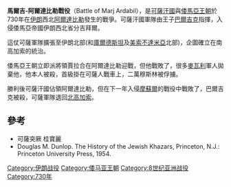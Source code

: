 '''馬爾吉-阿爾達比勒戰役'''（Battle of Marj Ardabil），是[[可薩汗國|可薩汗國]]與[[倭馬亞王朝|倭馬亞王朝]]於730年在[[伊朗|伊朗]]西北[[阿爾達比勒|阿爾達比勒]]發生的戰爭。可薩汗國軍隊由王子[[巴爾吉克|巴爾吉克]]指揮，入侵倭馬亞帝國伊朗西北省分吉拜爾。

這仗可薩軍隊擴張至伊朗北部(和[[庫爾德斯坦|庫爾德斯坦]]及[[美索不達米亞|美索不達米亞]]北部)，企圖確立在南高加索的統治。

倭馬亞王朝立即派將領賈拉合在阿爾達比勒迎戰，但他戰敗了，很多[[麥瓦利|麥瓦利]]軍人拋棄他，他本人被殺，首級掛在可薩人戰車上，二萬穆斯林被俘擄。

勝利後可薩汗國佔領阿爾達比勒，但在下一年入侵[[摩蘇爾|摩蘇爾]]的戰役中戰敗了，巴爾吉克被殺，可薩軍隊退回[[北高加索|北高加索]]。

==參考==
*可薩突厥 桂寶麗
*Douglas M. Dunlop. The History of the Jewish Khazars, Princeton, N.J.: Princeton University Press, 1954.

[[Category:伊朗战役|Category:伊朗战役]]
[[Category:倭马亚王朝|Category:倭马亚王朝]]
[[Category:8世纪亚洲战役|Category:8世纪亚洲战役]]
[[Category:730年|Category:730年]]